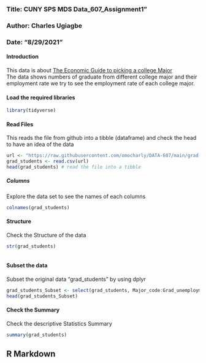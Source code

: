 
### Title: CUNY SPS MDS Data_607_Assignment1"
### Author: Charles Ugiagbe
### Date: "8/29/2021"


#### Introduction
This data is about [The Economic Guide to picking a college Major](https://raw.githubusercontent.com/omocharly/DATA-607/main/grad-students.csv)  
The data shows numbers of graduate from different college major and their employment rate
we try to see the employment rate of each college major.


#### Load the required libraries
```{r load library}
library(tidyverse)
```

#### Read Files
This reads the file from github into a tibble (dataframe) and check the head to have an idea of the data
```{r Read Head data}
url <- "https://raw.githubusercontent.com/omocharly/DATA-607/main/grad-students.csv"
grad_students <- read.csv(url)
head(grad_students) # read the file into a tibble
```
##### Columns
Explore the data set to see the names of each columns
```{r Colnames}
colnames(grad_students)
```
#### Structure
Check the Structure of the data
```{r structure}
str(grad_students)
```


```{r}

```

#### Subset the data
Subset the original data "grad_students" by using dplyr
```{r subset}
grad_students_Subset <- select(grad_students, Major_code:Grad_unemployment_rate)
head(grad_students_Subset)
```
#### Check the Summary
Check the descriptive Statistics Summary
```{r Summary}
summary(grad_students)

```


## R Markdown


